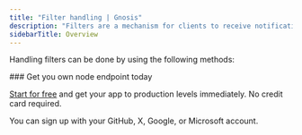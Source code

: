 ```yaml
---
title: "Filter handling | Gnosis"
description: "Filters are a mechanism for clients to receive notifications of changes to the Gnosis Chain. The methods described in this section allow developers to retrieve the changes that happened since the filter was last polled or allow them to delete it."
sidebarTitle: Overview
---
```




Handling filters can be done by using the following methods:

<CardGroup cols={2}>
  <Card title="eth_getFilterChanges" icon="angle-right" iconType="solid" href="/reference/gnosis-getfilterchanges" horizontal/>
  <Card title="eth_uninstallFilter" icon="angle-right" iconType="solid" href="/reference/gnosis-uninstallfilter" horizontal/>
</CardGroup>

<Check>
  ### Get you own node endpoint today

  [Start for free](https://console.chainstack.com/) and get your app to production levels immediately. No credit card required.

  You can sign up with your GitHub, X, Google, or Microsoft account.
</Check>
